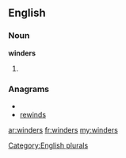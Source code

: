 ==English==

===Noun===
'''winders'''

# {{plural of|[[winder]]}}

===Anagrams===
* {{alphagram|deinrsw}}
* [[rewinds#English|rewinds]]

[[Category:English plurals]]

[[ar:winders]]
[[fr:winders]]
[[my:winders]]